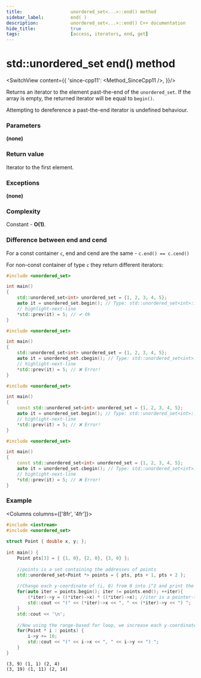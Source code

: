 ```yaml
---
title:					unordered_set<...>::end() method
sidebar_label:			end( )
description:			unordered_set<...>::end() C++ documentation
hide_title:				true
tags:					[access, iterators, end, get]
---
```



<!-- Terms -->

<!----------------- Codes ---------------------->

<!-- end -->


# std::unordered_set end() method

<SwitchView content={{
		'since-cpp11': <Method_SinceCpp11 />,
	}}/>

Returns an <Tooltip title={Term_ContAlias_Iterator}>iterator</Tooltip> to the element past-the-end of the `unordered_set`.
If the array is empty, the returned iterator will be equal to `begin()`.

Attempting to dereference a past-the-end iterator is <Tooltip title={Term_UndefinedBehaviour}>undefined behaviour</Tooltip>.

### Parameters

**(none)**

### Return value

Iterator to the first element.

### Exceptions

**(none)**

### Complexity

Constant - **O(1)**.

### Difference between end and cend

For a const container `c`, end and cend are the same - `c.end() == c.cend()`

For non-const container of type `c` they return different iterators:

<Tabs>
<TabItem value="non-const-container" label="Non const container" default>

<Tabs>
<TabItem value="begin" label="begin" default>

```cpp
#include <unordered_set>

int main()
{
    std::unordered_set<int> unordered_set = {1, 2, 3, 4, 5};
    auto it = unordered_set.begin(); // Type: std::unordered_set<int>::iterator
    // highlight-next-line
    *std::prev(it) = 5; // ✔ Ok
}
```

</TabItem>
<TabItem value="cbegin" label="cbegin" default>

```cpp
#include <unordered_set>

int main()
{
    std::unordered_set<int> unordered_set = {1, 2, 3, 4, 5};
    auto it = unordered_set.cbegin(); // Type: std::unordered_set<int>::const_iterator
    // highlight-next-line
    *std::prev(it) = 5; // ❌ Error! 
}
```

</TabItem>
</Tabs>

</TabItem>
<TabItem value="const-container" label="Const container">

<Tabs>
<TabItem value="begin" label="begin" default>

```cpp
#include <unordered_set>

int main()
{
    const std::unordered_set<int> unordered_set = {1, 2, 3, 4, 5};
    auto it = unordered_set.begin(); // Type: std::unordered_set<int>::const_iterator
    // highlight-next-line
    *std::prev(it) = 5; // ❌ Error! 
}
```

</TabItem>
<TabItem value="cbegin" label="cbegin" default>

```cpp
#include <unordered_set>

int main()
{
    const std::unordered_set<int> unordered_set = {1, 2, 3, 4, 5};
    auto it = unordered_set.cbegin(); // Type: std::unordered_set<int>::const_iterator
    // highlight-next-line
    *std::prev(it) = 5; // ❌ Error! 
}
```

</TabItem>
</Tabs>

</TabItem>
</Tabs>

### Example

<Columns columns={['8fr', '4fr']}>
<div>

```cpp title='Main.cpp' showLineNumbers
#include <iostream>
#include <unordered_set>
 
struct Point { double x, y; };
 
int main() {
    Point pts[3] = { {1, 0}, {2, 0}, {3, 0} };
 
    //points is a set containing the addresses of points
    std::unordered_set<Point *> points = { pts, pts + 1, pts + 2 };
 
    //Change each y-coordinate of (i, 0) from 0 into i^2 and print the point
    for(auto iter = points.begin(); iter != points.end(); ++iter){
        (*iter)->y = ((*iter)->x) * ((*iter)->x); //iter is a pointer-to-Point*
        std::cout << "(" << (*iter)->x << ", " << (*iter)->y << ") ";
    }
    std::cout << '\n';
 
    //Now using the range-based for loop, we increase each y-coordinate by 10
    for(Point * i : points) {
        i->y += 10;
        std::cout << "(" << i->x << ", " << i->y << ") ";
    }
}
```

</div>
<div>

```plaintext title="Output"
(3, 9) (1, 1) (2, 4) 
(3, 19) (1, 11) (2, 14)
```

</div>
</Columns>

